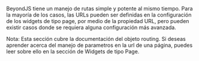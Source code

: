 
<DocHeader pretitle="Widgets" title="Controladores" />

BeyondJS tiene un manejo de rutas simple y potente al mismo tiempo. Para la mayoría de los casos,
las URLs pueden ser definidas en la configuración de
los <Link href="/widgets/pages">widgets de tipo page</Link>, por medio de la propiedad URL, pero pueden existir casos donde se requiera alguna configuración más avanzada.

Nota: Esta sección cubre la documentación del objeto routing. Si deseas aprender acerca del manejo de parametros en la url de una página, puedes leer sobre ello <Link href="/docs/widgets/page">en la sección de Widgets de tipo Page.</Link>

<Title tag="h2" text="Objeto `routing`" />

El objeto `routing` gestiona el histórico del navegador y se encarga de manejar
la compatibilidad para proyectos web y móviles. Ofrece una API que permite
trabajar con el histórico y manipularlo.

Es disponibilizado por el paquete `@beyond-js/kernel` y se importa de la siguiente forma:

<Code>
{`
`}

</Code>

El objeto `routing` de <BeyondJS/> existe para cubrir los siguientes escenarios:

-   Disponibilizar al programador una API simple para hacer tratamientos complejos de las URLs,
    como validaciones, redireccionamientos y manejo de variables.
-   Identificar el flujo e histórico de navegación del usuario adentro del aplicativo.
    El objeto history del navegador tiene un tratamiento muy limitado del mismo y sólo permite
    acceder al número de navegaciones existentes. BeyondJS por su parte, maneja un histórico detallado.
-   Debido a que las aplicaciones híbridas realizadas con JavaScript, resuelven el manejo
    de archivos por medio de un protocolo distinto a las aplicaciones accedidas desde un navegador,
    <BeyondJS /> realiza un tratamiento del mismo para abstraer al programador de ello y garantizar el mismo
    comportamiento sin importar la plataforma en que se trabaje.

<Title tag="h2" text="Navegación" />

Con la finalidad de mantener compatibilidad con las APIs Conocidas,
el objeto Routing tiene métodos homólogos a los métodos de la API del historial del navegador y
básicamente cubren las mismas necesidades, pero a la vez, se encargan de unificar los comportamientos
entre las plataformas y actualizar los elementos del histórico de BeyondJS.

Los métodos disponibles son:

**routing.pushState**

Registra un nuevo elemento en el histórico

<Code>
    {`
routing.pushState('/home', [{state}]);
`}
</Code>

**routing.replaceState**

Modifica la URL actual sin agregar nuevos elementos en el histórico.

<Code>
    {`
routing.replaceState('/home', [{state}]);
`}
</Code>

Tiene la misma interfaz que el método pushState del objeto history de la API Web y
adicional se encarga de actualizar el histórico de BeyondJS.

<Subtitle>Sobreescritura de rutas</Subtitle>

**routing.redirect**

Generalmente, aunque puede haber más, existen dos contextos típicos en los cuales
es necesario darle tratamiento a las URLs:

-   Cuando se requiere manejar URLs amigables.
-   Cuando es necesario validar permisos de acceso y, en caso de que quien intenta entrar a
    la URL no los tenga, se pretenda hacer una redirección a un flujo determinado.

Para este tipo de casos, se puede definir una función asincrona `redirect`
como propiedad del objeto routing. Esta función recibe un objeto
de tipo <Link href="/api/uri">{`<URI>`}</Link> que tiene una propiedad pathname
la cual representa la ruta actual.

La función redirect puede retornar undefined o un string. Si retorna undefined el flujo de
navegación seguirá sin interrupción. Si se devuelve un string el mismo será tomado
como la URL final y BeyondJS realizará la redirección a la URL retornada.

<Code>
{`
routing.redirect = async function redirect(uri): Promise[string] {
	return '/';
};

`}

</Code>

En el ejemplo anterior, cualquier ruta recibida es redireccionada a /.

<Subtitle>Manejo de urls no encontradas.</Subtitle>

El objeto routing posee una propiedad `missing` que puede definirse como una función asincrona
y retorna el nombre del widget que se desee mostrar en caso de que la url solicitada no sea encontrada.

Un ejemplo típico de uso es querer implementar una pantalla 404 para una página no encontrada.

Una implementación básica puede ser la siguiente:

<Code>
{`
routing.missing = async (pathname: String) => {
   return 'app-docs-missing';
}

`}

</Code>

En el ejemplo anterior, se esta retornando el nombre de un widget, BeyondJS validará que el widget exista cuando la URL no se consiga y lo mostrará como página de error.
